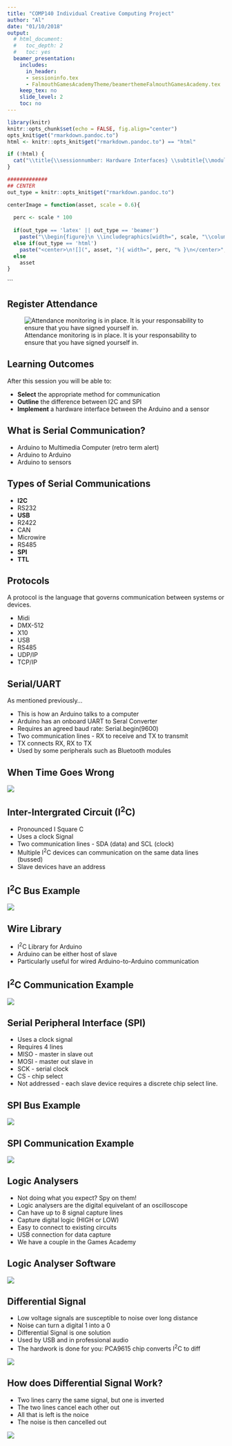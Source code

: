 ```yaml
---
title: "COMP140 Individual Creative Computing Project"
author: "Al"
date: "01/10/2018"
output:
  # html_document:
  #   toc_depth: 2
  #   toc: yes
  beamer_presentation:
    includes:
      in_header:
      - sessioninfo.tex
      - FalmouthGamesAcademyTheme/beamerthemeFalmouthGamesAcademy.tex
    keep_tex: no
    slide_level: 2
    toc: no
---
```


```r
library(knitr)
knitr::opts_chunk$set(echo = FALSE, fig.align="center")
opts_knit$get("rmarkdown.pandoc.to")
html <- knitr::opts_knit$get("rmarkdown.pandoc.to") == "html"
```


```r
if (!html) {
  cat("\\title{\\sessionnumber: Hardware Interfaces} \\subtitle{\\modulecode: \\moduletitle} \\frame{\\titlepage} ")
}

#############
## CENTER 
out_type = knitr::opts_knit$get("rmarkdown.pandoc.to")

centerImage = function(asset, scale = 0.6){
  
  perc <- scale * 100
  
  if(out_type == 'latex' || out_type == 'beamer')
    paste("\\begin{figure}\n \\includegraphics[width=", scale, "\\columnwidth]{", asset, "}\n \\end{figure}", sep="")
  else if(out_type == 'html')
    paste("<center>\n![](", asset, "){ width=", perc, "% }\n</center>", sep="")
  else
    asset
}
```
```

## Register Attendance
![Attendance monitoring is in place. It is your responsability to ensure that you have signed yourself in.](assets/tapit.png)

## Learning Outcomes {.build}
After this session you will be able to:

- **Select** the appropriate method for communication 
- **Outline** the difference between I2C and SPI
- **Implement** a hardware interface between the Arduino and a sensor

## What is Serial Communication?

- Arduino to Multimedia Computer (retro term alert) 
- Arduino to Arduino 
- Arduino to sensors


## Types of Serial Communications

- **I2C**
- RS232
- **USB**
- R2422
- CAN
- Microwire
- RS485
- **SPI**
- **TTL**

## Protocols

A protocol is the language that governs communication between systems or devices.

- Midi
- DMX-512
- X10
- USB
- RS485
- UDP/IP
- TCP/IP

## Serial/UART 

As mentioned previously...

- This is how an Arduino talks to a computer
- Arduino has an onboard UART to Seral Converter
- Requires an agreed baud rate: Serial.begin(9600)
- Two communication lines - RX to receive and TX to transmit
- TX connects RX, RX to TX
- Used by some peripherals such as Bluetooth modules

##  When Time Goes Wrong
![](assets/error.png)

## Inter-Intergrated Circuit (I^2^C)

- Pronounced I Square C
- Uses a clock Signal 
- Two communication lines - SDA (data) and SCL (clock)
- Multiple I^2^C devices can communication on the same data lines (bussed)
- Slave devices have an address

## I^2^C Bus Example
![](assets/I2C.png)

## Wire Library
- I^2^C Library for Arduino
- Arduino can be either host of slave
- Particularly useful for wired Arduino-to-Arduino communication

## I^2^C Communication Example
![](assets/I2Ccomm.png)

## Serial Peripheral Interface (SPI)

- Uses a clock signal
- Requires 4 lines 
+ MISO - master in slave out
+ MOSI - master out slave in
+ SCK - serial clock
+ CS - chip select
- Not addressed - each slave device requires a discrete chip select line. 

## SPI Bus Example
![](assets/SPI.png)

## SPI Communication Example
![](assets/SPIcomm.png)

## Logic Analysers

- Not doing what you expect? Spy on them! 
- Logic analysers are the digital equivelant of an oscilloscope
- Can have up to 8 signal capture lines 
- Capture digital logic (HIGH or LOW)
- Easy to connect to existing circuits
- USB connection for data capture
- We have a couple in the Games Academy

## Logic Analyser Software
![](assets/logic.png)

## Differential Signal

- Low voltage signals are susceptible to noise over long distance
- Noise can turn a digital 1 into a 0 
- Differential Signal is one solution
- Used by USB and in professional audio
- The hardwork is done for you: PCA9615 chip converts I^2^C to diff

![](assets/diffboard.png)

## How does Differential Signal Work?
- Two lines carry the same signal, but one is inverted
- The two lines cancel each other out
- All that is left is the noice
- The noise is then cancelled out

![](assets/diff.png)










